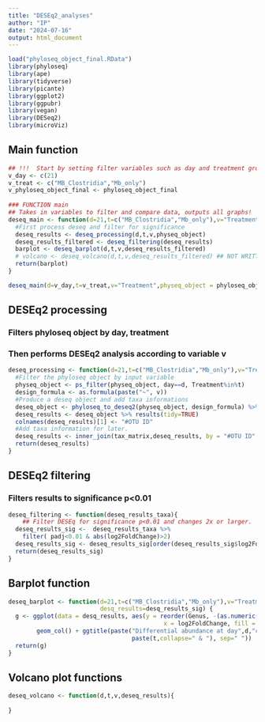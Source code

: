 ```yaml
---
title: "DESEq2_analyses"
author: "IP"
date: "2024-07-16"
output: html_document
---
```


```r
load("phyloseq_object_final.RData")
library(phyloseq)
library(ape)
library(tidyverse)
library(picante)
library(ggplot2)
library(ggpubr)
library(vegan)
library(DESeq2)
library(microViz)
```

## Main function
```r
## !!!  Start by setting filter variables such as day and treatment groups
v_day <- c(21)
v_treat <- c("MB_Clostridia","Mb_only")
v_phyloseq_object_final <- phyloseq_object_final 
  
### FUNCTION main
## Takes in variables to filter and compare data, outputs all graphs!
deseq_main <- function(d=21,t=c("MB_Clostridia","Mb_only"),v="Treatment",physeq_object=phyloseq_object_final){
  #First process deseq and filter for significance
  deseq_results <- deseq_processing(d,t,v,physeq_object)
  deseq_results_filtered <- deseq_filtering(deseq_results)
  barplot <- deseq_barplot(d,t,v,deseq_results_filtered)
  # volcano <- deseq_volcano(d,t,v,deseq_results_filtered) ## NOT WRITTEN YET
  return(barplot)
}

deseq_main(d=v_day,t=v_treat,v="Treatment",physeq_object = phyloseq_object_final)
```

## DESEq2 processing
### Filters phyloseq object by day, treatment
### Then performs DESEq2 analysis according to variable v
```r
deseq_processing <- function(d=21,t=c("MB_Clostridia","Mb_only"),v="Treatment",physeq_object=phyloseq_object_final){
  #Filter the phyloseq object by input variable
  physeq_object <- ps_filter(physeq_object, day==d, Treatment%in%t)
  design_formula <- as.formula(paste("~", v))
  #Produce a deseq object and add taxa informations
  deseq_object <- phyloseq_to_deseq2(physeq_object, design_formula) %>% DESeq()
  deseq_results <- deseq_object %>% results(tidy=TRUE)
  colnames(deseq_results)[1] <- "#OTU ID"
  #Add taxa information for later.
  deseq_results <- inner_join(tax_matrix,deseq_results, by = "#OTU ID" )
  return(deseq_results)
}
```
## DESEq2 filtering
### Filters results to significance p<0.01 
```r
deseq_filtering <- function(deseq_results_taxa){
    ## Filter DESEq for significance p<0.01 and changes 2x or larger.
  deseq_results_sig <-  deseq_results_taxa %>%
    filter( padj<0.01 & abs(log2FoldChange)>2)
  deseq_results_sig <- deseq_results_sig[order(deseq_results_sig$log2FoldChange),]
  return(deseq_results_sig)
}
```

## Barplot function
```r
deseq_barplot <- function(d=21,t=c("MB_Clostridia","Mb_only"),v="Treatment",
                          desq_results=desq_results_sig) {
  g <- ggplot(data = desq_results, aes(y = reorder(Genus, -(as.numeric(log2FoldChange))), 
                                            x = log2FoldChange, fill = pvalue))+
        geom_col() + ggtitle(paste("Differential abundance at day",d,"comparing between","\n",
                                   paste(t,collapse=" & "), sep=" "))
  return(g)
}
``` 

## Volcano plot functions
```r
deseq_volcano <- function(d,t,v,deseq_results){
  
}
```